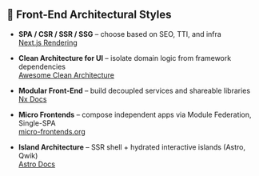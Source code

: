 ## 🧠 Front-End Architectural Styles

- **SPA / CSR / SSR / SSG** – choose based on SEO, TTI, and infra  
  [Next.js Rendering](https://nextjs.org/docs/basic-features/pages#static-generation-recommended)

- **Clean Architecture for UI** – isolate domain logic from framework dependencies  
  [Awesome Clean Architecture](https://github.com/pvarentsov/awesome-clean-architecture)

- **Modular Front-End** – build decoupled services and shareable libraries  
  [Nx Docs](https://nx.dev/concepts/monorepos)

- **Micro Frontends** – compose independent apps via Module Federation, Single-SPA  
  [micro-frontends.org](https://micro-frontends.org/)

- **Island Architecture** – SSR shell + hydrated interactive islands (Astro, Qwik)  
  [Astro Docs](https://docs.astro.build/core-concepts/islands/)